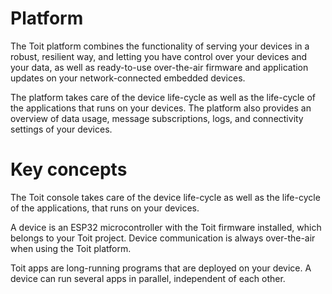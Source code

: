 # Platform

The Toit platform combines the functionality of serving your devices in a robust, resilient way, and letting you have control over your devices and
your data, as well as ready-to-use over-the-air firmware and application updates on your network-connected embedded devices.

The platform takes care of the device life-cycle as well as the life-cycle of the applications that runs on your devices.
The platform also provides an overview of data usage, message subscriptions, logs, and connectivity settings of your devices.

# Key concepts

<Boxes>

<Box title="Console" to="./console">

The Toit console takes care of the device life-cycle as well as the life-cycle of the applications, that runs on your devices.

</Box>

<Box title="Device" to="./devices">

A device is an ESP32 microcontroller with the Toit firmware installed, which belongs to your Toit project. Device communication is always over-the-air when using the Toit platform.

</Box>

<Box title="Apps" to="./apps">

Toit apps are long-running programs that are deployed on your device. A device can run several apps in parallel, independent of each other.

</Box>

</Boxes>
